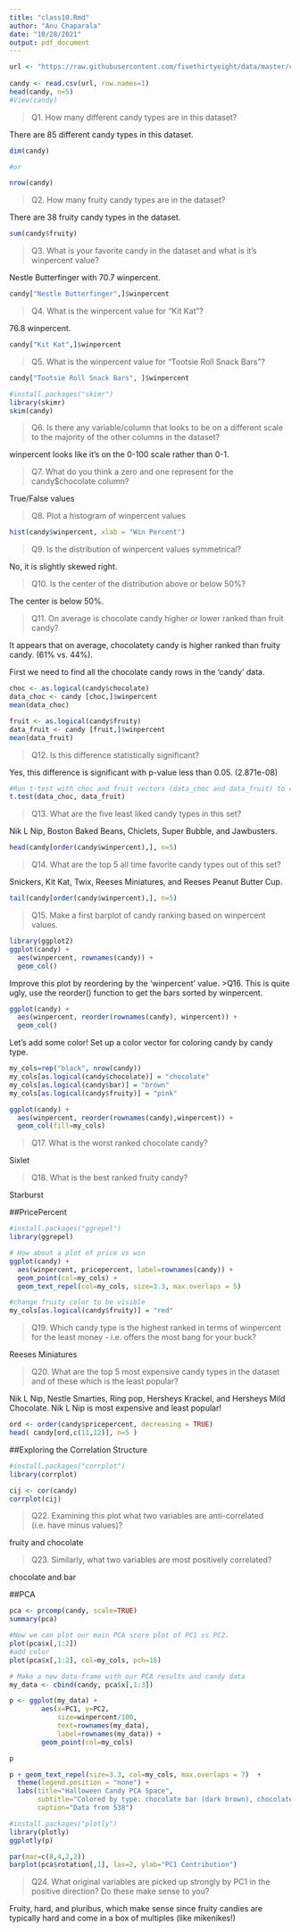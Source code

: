 ```yaml
---
title: "class10.Rmd"
author: "Anu Chaparala"
date: "10/28/2021"
output: pdf_document
---
```


```r
url <- "https://raw.githubusercontent.com/fivethirtyeight/data/master/candy-power-ranking/candy-data.csv"
  
candy <- read.csv(url, row.names=1)
head(candy, n=5)
#View(candy)
```

>Q1. How many different candy types are in this dataset?

There are 85 different candy types in this dataset.

```r
dim(candy)

#or

nrow(candy)
```

>Q2. How many fruity candy types are in the dataset?

There are 38 fruity candy types in the dataset. 

```r
sum(candy$fruity)
```

>Q3. What is your favorite candy in the dataset and what is it’s winpercent value?

Nestle Butterfinger with 70.7 winpercent. 

```r
candy["Nestle Butterfinger",]$winpercent
```

>Q4. What is the winpercent value for “Kit Kat”?

76.8 winpercent. 

```r
candy["Kit Kat",]$winpercent
```


>Q5. What is the winpercent value for “Tootsie Roll Snack Bars”?

```r
candy["Tootsie Roll Snack Bars", ]$winpercent
```

```r
#install.packages("skimr")
library(skimr)
skim(candy)
```


>Q6. Is there any variable/column that looks to be on a different scale to the majority of the other columns in the dataset?

winpercent looks like it's on the 0-100 scale rather than 0-1. 

>Q7. What do you think a zero and one represent for the candy$chocolate column?

True/False values

>Q8. Plot a histogram of winpercent values

```r
hist(candy$winpercent, xlab = "Win Percent")
```

>Q9. Is the distribution of winpercent values symmetrical?

No, it is slightly skewed right.

>Q10. Is the center of the distribution above or below 50%?

The center is below 50%.

>Q11. On average is chocolate candy higher or lower ranked than fruit candy?

It appears that on average, chocolatety candy is higher ranked than fruity candy. (61% vs. 44%).

First we need to find all the chocolate candy rows in the 'candy' data. 

```r
choc <- as.logical(candy$chocolate)
data_choc <- candy [choc,]$winpercent
mean(data_choc)

fruit <- as.logical(candy$fruity)
data_fruit <- candy [fruit,]$winpercent
mean(data_fruit)

```

>Q12. Is this difference statistically significant?

Yes, this difference is significant with p-value less than 0.05. (2.871e-08)

```r
#Run t-test with choc and fruit vectors (data_choc and data_fruit) to check for statistical significance. 
t.test(data_choc, data_fruit)
```

>Q13. What are the five least liked candy types in this set?

Nik L Nip, Boston Baked Beans, Chiclets, Super Bubble, and Jawbusters.

```r
head(candy[order(candy$winpercent),], n=5)
```


>Q14. What are the top 5 all time favorite candy types out of this set?

Snickers, Kit Kat, Twix, Reeses Miniatures, and Reeses Peanut Butter Cup.

```r
tail(candy[order(candy$winpercent),], n=5)
```

>Q15. Make a first barplot of candy ranking based on winpercent values.


```r
library(ggplot2)
ggplot(candy) +
  aes(winpercent, rownames(candy)) +
  geom_col()
```

Improve this plot by reordering by the 'winpercent' value. 
>Q16. This is quite ugly, use the reorder() function to get the bars sorted by winpercent.

```r
ggplot(candy) +
  aes(winpercent, reorder(rownames(candy), winpercent)) +
  geom_col()
```

Let's add some color! Set up a color vector for coloring candy by candy type.

```r
my_cols=rep("black", nrow(candy))
my_cols[as.logical(candy$chocolate)] = "chocolate"
my_cols[as.logical(candy$bar)] = "brown"
my_cols[as.logical(candy$fruity)] = "pink"

ggplot(candy) + 
  aes(winpercent, reorder(rownames(candy),winpercent)) +
  geom_col(fill=my_cols) 
```

>Q17. What is the worst ranked chocolate candy?

Sixlet

> Q18. What is the best ranked fruity candy?

Starburst

##PricePercent

```r
#install.packages("ggrepel")
library(ggrepel)

# How about a plot of price vs win
ggplot(candy) +
  aes(winpercent, pricepercent, label=rownames(candy)) +
  geom_point(col=my_cols) + 
  geom_text_repel(col=my_cols, size=3.3, max.overlaps = 5)

#change fruity color to be visible
my_cols[as.logical(candy$fruity)] = "red"
```


>Q19. Which candy type is the highest ranked in terms of winpercent for the least money - i.e. offers the most bang for your buck?

Reeses Miniatures

>Q20. What are the top 5 most expensive candy types in the dataset and of these which is the least popular?

Nik L Nip, Nestle Smarties, Ring pop, Hersheys Krackel, and Hersheys Mild Chocolate. Nik L Nip is most expensive and least popular!

```r
ord <- order(candy$pricepercent, decreasing = TRUE)
head( candy[ord,c(11,12)], n=5 )
```

##Exploring the Correlation Structure

```r
#install.packages("corrplot")
library(corrplot)

cij <- cor(candy)
corrplot(cij)
```

>Q22. Examining this plot what two variables are anti-correlated (i.e. have minus values)?

fruity and chocolate

>Q23. Similarly, what two variables are most positively correlated?

chocolate and bar


##PCA

```r
pca <- prcomp(candy, scale=TRUE)
summary(pca)
```
```r
#Now we can plot our main PCA score plot of PC1 vs PC2.
plot(pca$x[,1:2])
#add color
plot(pca$x[,1:2], col=my_cols, pch=16)
```

```r
# Make a new data-frame with our PCA results and candy data
my_data <- cbind(candy, pca$x[,1:3])

p <- ggplot(my_data) + 
        aes(x=PC1, y=PC2, 
            size=winpercent/100,  
            text=rownames(my_data),
            label=rownames(my_data)) +
        geom_point(col=my_cols)

p
```



```r

p + geom_text_repel(size=3.3, col=my_cols, max.overlaps = 7)  + 
  theme(legend.position = "none") +
  labs(title="Halloween Candy PCA Space",
       subtitle="Colored by type: chocolate bar (dark brown), chocolate other (light brown), fruity (red), other (black)",
       caption="Data from 538")
```

```r
#install.packages("plotly")
library(plotly)
ggplotly(p)
```

```r
par(mar=c(8,4,2,2))
barplot(pca$rotation[,1], las=2, ylab="PC1 Contribution")
```

>Q24. What original variables are picked up strongly by PC1 in the positive direction? Do these make sense to you?

Fruity, hard, and pluribus, which make sense since fruity candies are typically hard and come in a box of multiples (like mikenikes!)



